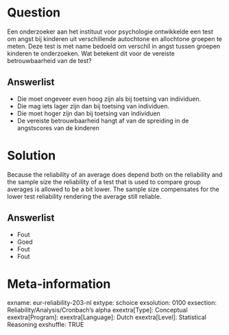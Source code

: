 Question
========
Een onderzoeker aan het instituut voor psychologie ontwikkelde een test om angst bij kinderen uit verschillende autochtone en allochtone groepen te meten. Deze test is met name bedoeld om verschil in angst tussen groepen kinderen te onderzoeken. Wat betekent dit voor de vereiste betrouwbaarheid van de test?

Answerlist
----------
* Die moet ongeveer even hoog zijn als bij toetsing van individuen.
* Die mag iets lager zijn dan bij toetsing van individuen.
* Die moet hoger zijn dan bij toetsing van individuen
* De vereiste betrouwbaarheid hangt af van de spreiding in de angstscores van de kinderen


Solution
========
Because the reliability of an average does depend both on the reliability and the sample size the reliability of a test that is used to compare group averages is allowed to be a bit lower. The sample size compensates for the lower test reliability rendering the average still reliable.

Answerlist
----------
* Fout
* Goed
* Fout
* Fout


Meta-information
================
exname: eur-reliability-203-nl
extype: schoice
exsolution: 0100
exsection: Reliability/Analysis/Cronbach's alpha
exextra[Type]: Conceptual
exextra[Program]: 
exextra[Language]: Dutch
exextra[Level]: Statistical Reasoning
exshuffle: TRUE
